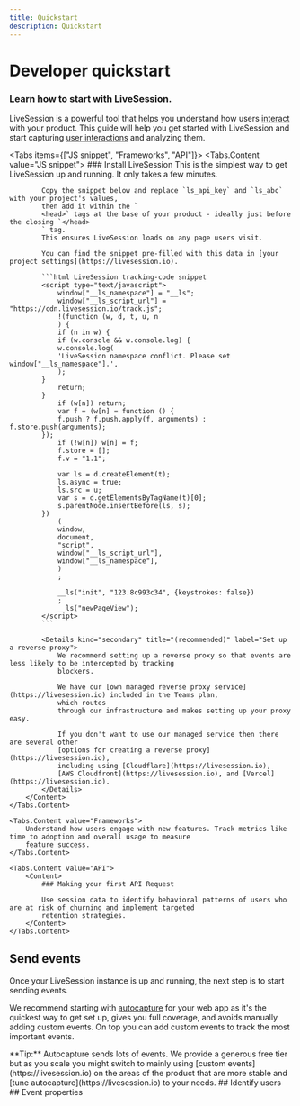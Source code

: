 ```yaml
---
title: Quickstart
description: Quickstart
---
```


# Developer quickstart
### Learn how to start with LiveSession.
LiveSession is a powerful tool that helps you understand how users [interact](https://livesession.io) with your product.
This guide will help you get started with LiveSession and start capturing [user interactions](https://livesession.io) and analyzing them.


<Tabs items={["JS snippet", "Frameworks", "API"]}>
    <Tabs.Content value="JS snippet">
        <Content>
            ### Install LiveSession
            This is the simplest way to get LiveSession up and running. It only takes a few minutes.

            Copy the snippet below and replace `ls_api_key` and `ls_abc` with your project's values,
            then add it within the `
            <head>` tags at the base of your product - ideally just before the closing `</head>
            ` tag.
            This ensures LiveSession loads on any page users visit.

            You can find the snippet pre-filled with this data in [your project settings](https://livesession.io).

            ```html LiveSession tracking-code snippet
            <script type="text/javascript">
                window["__ls_namespace"] = "__ls";
                window["__ls_script_url"] = "https://cdn.livesession.io/track.js";
                !(function (w, d, t, u, n
                ) {
                if (n in w) {
                if (w.console && w.console.log) {
                w.console.log(
                'LiveSession namespace conflict. Please set window["__ls_namespace"].',
                );
            }
                return;
            }
                if (w[n]) return;
                var f = (w[n] = function () {
                f.push ? f.push.apply(f, arguments) : f.store.push(arguments);
            });
                if (!w[n]) w[n] = f;
                f.store = [];
                f.v = "1.1";

                var ls = d.createElement(t);
                ls.async = true;
                ls.src = u;
                var s = d.getElementsByTagName(t)[0];
                s.parentNode.insertBefore(ls, s);
            })
                (
                window,
                document,
                "script",
                window["__ls_script_url"],
                window["__ls_namespace"],
                )
                ;

                __ls("init", "123.8c993c34", {keystrokes: false})
                ;
                __ls("newPageView");
            </script>
            ```

            <Details kind="secondary" title="(recommended)" label="Set up a reverse proxy">
                We recommend setting up a reverse proxy so that events are less likely to be intercepted by tracking
                blockers.

                We have our [own managed reverse proxy service](https://livesession.io) included in the Teams plan,
                which routes
                through our infrastructure and makes setting up your proxy easy.

                If you don't want to use our managed service then there are several other
                [options for creating a reverse proxy](https://livesession.io),
                including using [Cloudflare](https://livesession.io),
                [AWS Cloudfront](https://livesession.io), and [Vercel](https://livesession.io).
            </Details>
        </Content>
    </Tabs.Content>

    <Tabs.Content value="Frameworks">
        Understand how users engage with new features. Track metrics like time to adoption and overall usage to measure
        feature success.
    </Tabs.Content>

    <Tabs.Content value="API">
        <Content>
            ### Making your first API Request

            Use session data to identify behavioral patterns of users who are at risk of churning and implement targeted
            retention strategies.
        </Content>
    </Tabs.Content>
</Tabs>

## Send events
Once your LiveSession instance is up and running, the next step is to start sending events.

We recommend starting with [autocapture](https://livesession.io) for your web app as it's the quickest way to get set up,
gives you full coverage, and avoids manually adding custom events.
On top you can add custom events to track the most important events.

<Callout>
    **Tip:** Autocapture sends lots of events. We provide a generous free tier but as you scale you might switch to
    mainly
    using [custom events](https://livesession.io) on the areas of the product that are more stable and
    [tune autocapture](https://livesession.io) to your needs.
</Callout>
## Identify users
## Event properties